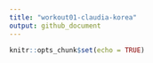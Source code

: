 ```yaml
---
title: "workout01-claudia-korea"
output: github_document
---
```


```r
knitr::opts_chunk$set(echo = TRUE)
```
